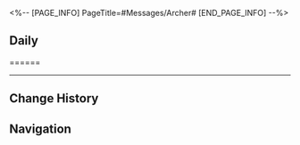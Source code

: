 <%-- [PAGE_INFO]
PageTitle=#Messages/Archer#
[END_PAGE_INFO] --%>
{{Messages Infobox
|id        = 1015
|image     = Character Archer Icon.png
|type      = Character
|sender    = Archer
|signature = AAA-rank Professional Housekeeper
|faction   = Another World
}}

==Daily==
======
{{Messages|text=
:'''Archer:''' 
:'''Archer:''' 
:'''Archer:''' 
:{Choice} 
::'''(Trailblazer):''' 
:{Choice} 
::'''(Trailblazer):''' 
:'''(Trailblazer):''' 
:'''Archer:''' 
:'''Archer:''' 
:'''Archer:''' 
:'''Archer:''' 
:'''Archer:''' 
:'''Archer:''' 
:{Choice} 
::'''(Trailblazer):''' 
:{Choice} 
::'''(Trailblazer):''' 
:{Choice} 
::'''(Trailblazer):''' 
:'''(Trailblazer):''' 
:{{DIcon|Warning}} 
:'''(Trailblazer):''' 
:'''(Trailblazer):''' 
:{{DIcon|Warning}} 
:{{DIcon|Warning}} 
}}
----

==Change History==
{{Change History|3.4}}

==Navigation==
{{Messages Navbox}}